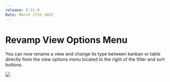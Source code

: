 ```yaml
---
release: 0.51.0
Date: March 27th 2025
---
```

# Revamp View Options Menu

You can now rename a view and change its type between kanban or table directly from the view options menu located to the right of the filter and sort buttons.

![](/images/releases/0.51.0/0.51-options-menu.png)
